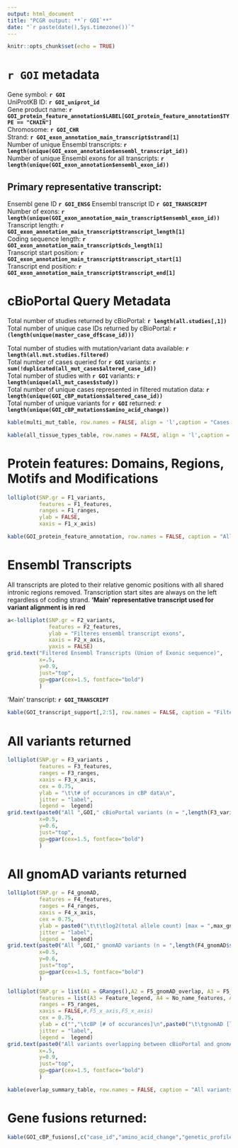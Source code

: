 ```yaml
---
output: html_document
title: "PCGR output: **`r GOI`**"
date: "`r paste(date(),Sys.timezone())`"
---
```


```r
knitr::opts_chunk$set(echo = TRUE)
```

#  `r GOI` metadata 
Gene symbol: **`r GOI`**  
UniProtKB ID: **`r GOI_uniprot_id`**  
Gene product name: **`r GOI_protein_feature_annotation$LABEL[GOI_protein_feature_annotation$TYPE == "CHAIN"]`**  
Chromosome: **`r GOI_CHR`**  
Strand: **`r GOI_exon_annotation_main_transcript$strand[1]`**  
Number of unique Ensembl transcripts: **`r length(unique(GOI_exon_annotation$ensembl_transcript_id))`**  
Number of unique Ensembl exons for all transcripts: **`r length(unique(GOI_exon_annotation$ensembl_exon_id))`**  

## Primary representative transcript:
Ensembl gene ID **`r GOI_ENSG`** 
Ensembl transcript ID **`r GOI_TRANSCRIPT`**  
Number of exons: **`r length(unique(GOI_exon_annotation_main_transcript$ensembl_exon_id))`**  
Transcript length: **`r GOI_exon_annotation_main_transcript$transcript_length[1]`**  
Coding sequence length: **`r GOI_exon_annotation_main_transcript$cds_length[1]`**  
Transcript start position: **`r GOI_exon_annotation_main_transcript$transcript_start[1]`**  
Transcript end position: **`r GOI_exon_annotation_main_transcript$transcript_end[1]`**  

# cBioPortal Query Metadata

Total number of studies returned by cBioPortal: **`r length(all.studies[,1])`**  
Total number of unique case IDs returned by cBioPortal: **`r (length(unique(master_case_df$case_id)))`**  

Total number of studies with mutation/variant data available:  **`r length(all.mut.studies.filtered)`**  
Total number of cases queried for **`r GOI`** variants: **`r sum(!duplicated(all_mut_cases$altered_case_id))`**  
Total number of studies with **`r GOI`** variants: **`r length(unique(all_mut_cases$study))`**  
Total number of unique cases represented in filtered mutation data: **`r length(unique(GOI_cBP_mutations$altered_case_id))`**  
Total number of unique variants for **`r GOI`** returned:  **`r length(unique(GOI_cBP_mutations$amino_acid_change))`**  

```r
kable(multi_mut_table, row.names = FALSE, align = 'l',caption = "Cases with multiple variants")
```

```r
kable(all_tissue_types_table, row.names = FALSE, align = 'l',caption = "Tissue types in all cases") #fix duplicates
```

# Protein features: Domains, Regions, Motifs and Modifications

```r

lolliplot(SNP.gr = F1_variants,
          features = F1_features,
          ranges = F1_ranges,
          ylab = FALSE,
          xaxis = F1_x_axis)

```


```r
kable(GOI_protein_feature_annotation, row.names = FALSE, caption = "All features (minus variants and sequence conflicts)")
```


# Ensembl Transcripts

All transcripts are ploted to their relative genomic positions with all shared intronic regions removed. Transcription start sites are always on the left regardless of coding strand. **'Main' representative transcript used for variant alignment is in red**  
```r
a<-lolliplot(SNP.gr = F2_variants,
             features = F2_features,
             ylab = "Filteres ensembl transcript exons",
             xaxis = F2_x_axis,
             yaxis = FALSE)
grid.text("Filtered Ensembl Transcripts (Union of Exonic sequence)",
          x=.5,
          y=0.9,
          just="top", 
          gp=gpar(cex=1.5, fontface="bold")
          )
```

'Main' transcript: **`r GOI_TRANSCRIPT`**

```r
kable(GOI_transcript_support[,2:5], row.names = FALSE, caption = "Filtered transcripts returned by ensemble with support annotations")
```

# All variants returned

```r
lolliplot(SNP.gr = F3_variants ,
          features = F3_features, 
          ranges = F3_ranges, 
          xaxis = F3_x_axis,
          cex = 0.75,
          ylab = "\t\t# of occurances in cBP data\n",
          jitter = "label",
          legend =  legend)
grid.text(paste0("All ",GOI," cBioPortal variants (n = ",length(F3_variants$score),")"),
          x=0.5,
          y=0.6,
          just="top", 
          gp=gpar(cex=1.5, fontface="bold")
          )
```

# All gnomAD variants returned

```r
lolliplot(SNP.gr = F4_gnomAD,
          features = F4_features, 
          ranges = F4_ranges, 
          xaxis = F4_x_axis,
          cex = 0.75,
          ylab = paste0("\t\t\tlog2(total allele count) [max = ",max_gnomAD_allele_count,"]\n"),
          jitter = "label",
          legend =  legend)
grid.text(paste0("All ",GOI," gnomAD variants (n = ",length(F4_gnomAD$score),")"),
          x=0.5,
          y=0.6,
          just="top", 
          gp=gpar(cex=1.5, fontface="bold")
          )
```

```r
lolliplot(SNP.gr = list(A1 = GRanges(),A2 = F5_gnomAD_overlap, A3 = F5_cBP_overlap),
          features = list(A3 = Feature_legend, A4 = No_name_features, A5 = No_name_features),
          ranges = F5_ranges, 
          xaxis = FALSE,#,F5_x_axis,F5_x_axis)
          cex = 0.75,
          ylab = c("","\tcBP [# of occurances]\n",paste0("\t\tgnomAD [log2(allele count) ; max = ",max_gnomAD_allele_count,"]\n")),
          jitter = "label",
          legend =  legend)
grid.text(paste0("All variants overlapping between cBioPortal and gnomAD"),
          x=.5,
          y=0.9,
          just="top", 
          gp=gpar(cex=1.5, fontface="bold")
          )
```

```r
kable(overlap_summary_table, row.names = FALSE, caption = "All variants shared between cBP and gnomAD")
```

# Gene fusions returned:

```r
kable(GOI_cBP_fusions[,c("case_id","amino_acid_change","genetic_profile_id")], row.names = FALSE)
```

